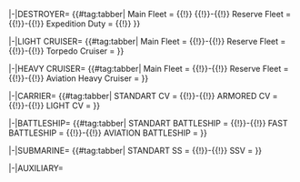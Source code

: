 <tabber>
|-|DESTROYER= 
{{#tag:tabber|
Main Fleet =
{{{!}} border="0" style="margin:auto; border:0px solid #aaa; "
{{!}}
{{{!}} class="article-table sortable"
! class="unsortable" {{!}}Portrait
! class="unsortable" {{!}}Name
!LV
{{!}}-
{{!}}{{ShipBattleCardKai|Yuudachi/Kai Ni}}
{{!}}Yuudachi Kai Ni
{{!}}97
{{!}}-
{{!}}{{ShipBattleCardKai|Shigure/Kai Ni}}
{{!}}Shigure Kai Ni
{{!}}94
{{!}}-
{{!}}{{ShipBattleCardKai|Kawakaze/Kai Ni}}
{{!}}Kawakaze Kai Ni
{{!}}96
{{!}}-
{{!}}{{ShipBattleCardKai|Shimakaze/Kai}}
{{!}}Shimakaze Kai
{{!}}94
{{!}}-
{{!}}{{ShipBattleCardKai|Amatsukaze/Kai}}
{{!}}Amatsukaze Kai
{{!}}92
{{!}}-
{{!}}{{ShipBattleCardKai|Yukikaze/Kai}}
{{!}}Yukikaze Kai
{{!}}93
{{!}}-
{{!}}{{ShipBattleCardKai|Fubuki/Kai Ni}}
{{!}}Fubuki Kai Ni
{{!}}94
{{!}}-
{{!}}{{ShipBattleCardKai|Ayanami/Kai Ni}}
{{!}}Ayanami Kai Ni
{{!}}95
{{!}}}
{{!}}
{{{!}} class="article-table sortable"
! class="unsortable" {{!}}Portrait
! class="unsortable" {{!}}Name
!LV

{{!}}-
{{!}}{{ShipBattleCardKai|Akizuki/Kai}}
{{!}}Akizuki Kai
{{!}}97
{{!}}-
{{!}}{{ShipBattleCardKai|Teruzuki/Kai}}
{{!}}Teruzuki Kai
{{!}}96
{{!}}-
{{!}}{{ShipBattleCardKai|Hatsuzuki/Kai}}
{{!}}Hatsuzuki Kai
{{!}}94
{{!}}-
{{!}}{{ShipBattleCardKai|Akatsuki/Kai Ni}}
{{!}}Akatsuki Kai Ni
{{!}}92
{{!}}-
{{!}}{{ShipBattleCardKai|Verniy}}
{{!}}Verniy
{{!}}96
{{!}}-
{{!}}{{ShipBattleCardKai|Asashio/Kai Ni D}}
{{!}}Asashio Kai Ni D
{{!}}91
{{!}}-
{{!}}{{ShipBattleCardKai|Kasumi/Kai Ni}}
{{!}}Kasumi Kai Ni
{{!}}96
{{!}}-
{{!}}{{ShipBattleCardKai|Hatsushimo/Kai Ni}}
{{!}}Hatsushimo Kai Ni
{{!}}99
{{!}}}
{{!}}-{{!}}
Reserve Fleet = 
{{{!}} class="article-table sortable"
! class="unsortable" {{!}}Portrait
! class="unsortable" {{!}}Name
!LV
{{!}}-
{{!}}{{ShipBattleCardKai|Z1/Zwei}}
{{!}}Z1 Zwei
{{!}}74
{{!}}-
{{!}}{{ShipBattleCardKai|Z3/Zwei}}
{{!}}Z3 Zwei
{{!}}74
{{!}}-
{{!}}{{ShipBattleCardKai|Ikazuchi/Kai}}
{{!}}Ikazuchi Kai
{{!}}81
{{!}}-
{{!}}{{ShipBattleCardKai|Inazuma/Kai}}
{{!}}Inazuma Kai
{{!}}80
{{!}}-
{{!}}{{ShipBattleCardKai|Oyashio/Kai}}
{{!}}Oyashio Kai
{{!}}70
{{!}}-
{{!}}{{ShipBattleCardKai|Libeccio/Kai}}
{{!}}Libeccio Kai
{{!}}80
{{!}}-
{{!}}{{ShipBattleCardKai|Asashimo/Kai}}
{{!}}Asashimo Kai
{{!}}80
{{!}}}
{{!}}-{{!}}
Expedition Duty =
{{{!}} border="0" style="margin:auto; border:0px solid #aaa; "
{{!}}
{{{!}} class="article-table sortable"
! class="unsortable" {{!}}Portrait
! class="unsortable" {{!}}Name
!LV
{{!}}-
{{!}}{{ShipBattleCardKai|Hamakaze/Kai}}
{{!}}Hamakaze Kai
{{!}}66
{{!}}-
{{!}}{{ShipBattleCardKai|Tanikaze/Kai}}
{{!}}Tanikaze Kai
{{!}}60
{{!}}-
{{!}}{{ShipBattleCardKai|Urakaze/Kai}}
{{!}}Urakaze Kai
{{!}}65
{{!}}-
{{!}}{{ShipBattleCardKai|Tokitsukaze/Kai}}
{{!}}Tokitsukaze Kai
{{!}}56
{{!}}-
{{!}}{{ShipBattleCardKai|Isokaze/Kai}}
{{!}}Isokaze Kai
{{!}}59
{{!}}-
{{!}}{{ShipBattleCardKai|Hatsukaze/Kai}}
{{!}}Hatsukaze Kai
{{!}}42
{{!}}-
{{!}}{{ShipBattleCardKai|Hagikaze/Kai}}
{{!}}Hagikaze Kai
{{!}}51
{{!}}-
{{!}}{{ShipBattleCardKai|Arashi}}
{{!}}Arashi
{{!}}19
{{!}}-
{{!}}{{ShipBattleCardKai|Minazuki}}
{{!}}Minazuki
{{!}}19
{{!}}}
{{!}}
{{{!}} class="article-table sortable"
! class="unsortable" {{!}}Portrait
! class="unsortable" {{!}}Name
!LV
{{!}}-
{{!}}{{ShipBattleCardKai|Hayashimo/Kai}}
{{!}}Hayashimo Kai
{{!}}61
{{!}}-
{{!}}{{ShipBattleCardKai|Kiyoshimo/Kai}}
{{!}}Kiyoshimo Kai
{{!}}50
{{!}}-
{{!}}{{ShipBattleCardKai|Nowaki/Kai}}
{{!}}Nowaki Kai
{{!}}52
{{!}}-
{{!}}{{ShipBattleCardKai|Yamagumo/Kai}}
{{!}}Yamagumo Kai
{{!}}52
{{!}}-
{{!}}{{ShipBattleCardKai|Harusame/Kai}}
{{!}}Harusame Kai
{{!}}65
{{!}}-
{{!}}{{ShipBattleCardKai|Uzuki/Kai}}
{{!}}Uzuki
{{!}}39
{{!}}-
{{!}}{{ShipBattleCardKai|Kamikaze/Kai}}
{{!}}Kamikaze Kai
{{!}}51
{{!}}-
{{!}}{{ShipBattleCardKai|Harukaze/Kai}}
{{!}}Harukaze Kai
{{!}}50
{{!}}-
{{!}}{{ShipBattleCardKai|Asagumo}}
{{!}}Asagumo
{{!}}11
{{!}}}
}}

|-|LIGHT CRUISER= 
{{#tag:tabber|
Main Fleet =
{{{!}} class="article-table sortable"
! class="unsortable" {{!}}Portrait
! class="unsortable" {{!}}Name
!LV
{{!}}-
{{!}}{{ShipBattleCardKai|Abukuma/Kai Ni}}
{{!}}Abukuma Kai Ni
{{!}}99
{{!}}-
{{!}}{{ShipBattleCardKai|Sendai/Kai Ni}}
{{!}}Sendai Kai Ni
{{!}}95
{{!}}-
{{!}}{{ShipBattleCardKai|Jintsuu/Kai Ni}}
{{!}}Jintsuu Kai Ni
{{!}}95
{{!}}-
{{!}}{{ShipBattleCardKai|Ooyodo/Kai}}
{{!}}Ooyodo Kai
{{!}}97
{{!}}-
{{!}}{{ShipBattleCardKai|Yahagi/Kai}}
{{!}}Yahagi Kai
{{!}}93
{{!}}}
{{!}}-{{!}}
Reserve Fleet =
{{{!}} class="article-table sortable"
! class="unsortable" {{!}}Portrait
! class="unsortable" {{!}}Name
!LV
{{!}}-
{{!}}{{ShipBattleCardKai|Agano/Kai}}
{{!}}Agano Kai
{{!}}90
{{!}}-
{{!}}{{ShipBattleCardKai|Noshiro/Kai}}
{{!}}Noshiro Kai
{{!}}91
{{!}}-
{{!}}{{ShipBattleCardKai|Sakawa/Kai}}
{{!}}Sakawa Kai
{{!}}88
{{!}}-
{{!}}{{ShipBattleCardKai|Naka/Kai Ni}}
{{!}}Naka Kai Ni
{{!}}80
{{!}}-
{{!}}{{ShipBattleCardKai|Isuzu/Kai Ni}}
{{!}}Isuzu Kai Ni
{{!}}85
{{!}}-
{{!}}{{ShipBattleCardKai|Yuubari/Kai}}
{{!}}Yuubari Kai
{{!}}84
{{!}}}
{{!}}-{{!}}
Torpedo Cruiser =
{{{!}} class="article-table sortable"
! class="unsortable" {{!}}Portrait
! class="unsortable" {{!}}Name
!LV
{{!}}-
{{!}}{{ShipBattleCardKai|Kitakami/Kai Ni}}
{{!}}Kitakami Kai Ni
{{!}}99
{{!}}-
{{!}}{{ShipBattleCardKai|Ooi/Kai Ni}}
{{!}}Ooi Kai Ni
{{!}}99
{{!}}-
{{!}}{{ShipBattleCardKai|Kiso/Kai Ni}}
{{!}}Kiso Kai Ni
{{!}}99
{{!}}}
}}

|-|HEAVY CRUISER= 
{{#tag:tabber|
Main Fleet =
{{{!}} class="article-table sortable"
! class="unsortable" {{!}}Portrait
! class="unsortable" {{!}}Name
!LV
{{!}}-
{{!}}{{ShipBattleCardKai|Prinz Eugen/Kai}}
{{!}}Prinz Eugen Kai
{{!}}99
{{!}}-
{{!}}{{ShipBattleCardKai|Myoukou/Kai Ni}}
{{!}}Myoukou Kai Ni
{{!}}99
{{!}}-
{{!}}{{ShipBattleCardKai|Nachi/Kai Ni}}
{{!}}Nachi Kai Ni
{{!}}92
{{!}}-
{{!}}{{ShipBattleCardKai|Ashigara/Kai Ni}}
{{!}}Ashigara Kai Ni
{{!}}90
{{!}}-
{{!}}{{ShipBattleCardKai|Haguro/Kai Ni}}
{{!}}Haguro Kai Ni
{{!}}98
{{!}}-
{{!}}{{ShipBattleCardKai|Maya/Kai Ni}}
{{!}}Maya Kai Ni
{{!}}98
{{!}}-
{{!}}{{ShipBattleCardKai|Choukai/Kai Ni}}
{{!}}Choukai Kai Ni
{{!}}99
{{!}}}
{{!}}-{{!}}
Reserve Fleet =
{{{!}} class="article-table sortable"
! class="unsortable" {{!}}Portrait
! class="unsortable" {{!}}Name
!LV
{{!}}-
{{!}}{{ShipBattleCardKai|Zara/Kai}}
{{!}}Zara Kai
{{!}}81
{{!}}-
{{!}}{{ShipBattleCardKai|Pola/Kai}}
{{!}}Pola Kai
{{!}}80
{{!}}-
{{!}}{{ShipBattleCardKai|Takao/Kai}}
{{!}}Takao Kai
{{!}}80
{{!}}-
{{!}}{{ShipBattleCardKai|Atago/Kai}}
{{!}}Atago Kai
{{!}}82
{{!}}-
{{!}}{{ShipBattleCardKai|Furutaka/Kai Ni}}
{{!}}Furutaka Kai Ni
{{!}}85
{{!}}-
{{!}}{{ShipBattleCardKai|Kako/Kai Ni}}
{{!}}Kako Kai Ni
{{!}}85
{{!}}}
{{!}}-{{!}}
Aviation Heavy Cruiser =
{{{!}} class="article-table sortable"
! class="unsortable" {{!}}Portrait
! class="unsortable" {{!}}Name
!LV
{{!}}-
{{!}}{{ShipBattleCardKai|Tone/Kai Ni}}
{{!}}Tone Kai Ni
{{!}}93
{{!}}-
{{!}}{{ShipBattleCardKai|Chikuma/Kai Ni}}
{{!}}Chikuma Kai Ni
{{!}}92
{{!}}-
{{!}}{{ShipBattleCardKai|Mogami/Kai}}
{{!}}Mogami Kai
{{!}}96
{{!}}-
{{!}}{{ShipBattleCardKai|Mikuma/Kai}}
{{!}}Mikuma Kai
{{!}}94
{{!}}-
{{!}}{{ShipBattleCardKai|Suzuya/Kai}}
{{!}}Suzuya Kai
{{!}}94
{{!}}-
{{!}}{{ShipBattleCardKai|Kumano/Kai}}
{{!}}Kumano Kai
{{!}}93
{{!}}}
}}

|-|CARRIER= 
{{#tag:tabber|
STANDART CV =
{{{!}} class="article-table sortable"
! class="unsortable" {{!}}Portrait
! class="unsortable" {{!}}Name
!LV
{{!}}-
{{!}}{{ShipBattleCardKai|Akagi/Kai}}
{{!}}Akagi Kai
{{!}}96
{{!}}-
{{!}}{{ShipBattleCardKai|Kaga/Kai}}
{{!}}Kaga Kai
{{!}}99
{{!}}-
{{!}}{{ShipBattleCardKai|Souryuu/Kai Ni}}
{{!}}Souryuu Kai Ni
{{!}}96
{{!}}-
{{!}}{{ShipBattleCardKai|Hiryuu/Kai Ni}}
{{!}}Hiryuu Kai Ni
{{!}}96
{{!}}-
{{!}}{{ShipBattleCardKai|Unryuu/Kai}}
{{!}}Unryuu Kai
{{!}}65
{{!}}-
{{!}}{{ShipBattleCardKai|Amagi}}
{{!}}Amagi
{{!}}50
{{!}}-
{{!}}{{ShipBattleCardKai|Katsuragi/Kai}}
{{!}}Katsuragi Kai
{{!}}60
{{!}}-
{{!}}{{ShipBattleCardKai|Graf Zeppelin/Kai}}
{{!}}Graf Zeppelin Kai
{{!}}96
{{!}}-
{{!}}{{ShipBattleCardKai|Aquila/Kai}}
{{!}}Aquila Kai
{{!}}70
{{!}}}
{{!}}-{{!}}
ARMORED CV =
{{{!}} class="article-table sortable"
! class="unsortable" {{!}}Portrait
! class="unsortable" {{!}}Name
!LV
{{!}}-
{{!}}{{ShipBattleCardKai|Shoukaku/Kai Ni A}}
{{!}}Shoukaku Kai Ni A
{{!}}97
{{!}}-
{{!}}{{ShipBattleCardKai|Zuikaku/Kai Ni A}}
{{!}}Zuikaku Kai Ni A
{{!}}99
{{!}}-
{{!}}{{ShipBattleCardKai|Taihou/Kai}}
{{!}}Taihou Kai
{{!}}98
{{!}}}
{{!}}-{{!}}
LIGHT CV =
{{{!}} class="article-table sortable"
! class="unsortable" {{!}}Portrait
! class="unsortable" {{!}}Name
!LV
{{!}}-
{{!}}{{ShipBattleCardKai|Hiyou/Kai}}
{{!}}Hiyou Kai
{{!}}93
{{!}}-
{{!}}{{ShipBattleCardKai|Junyou/Kai Ni}}
{{!}}Junyou Kai Ni
{{!}}99
{{!}}-
{{!}}{{ShipBattleCardKai|Chitose/Kou Kai Ni}}
{{!}}Chitose-Kou Kai Ni
{{!}}95
{{!}}-
{{!}}{{ShipBattleCardKai|Chiyoda/Kou Kai Ni}}
{{!}}Chiyoda-Kou Kai Ni
{{!}}94
{{!}}-
{{!}}{{ShipBattleCardKai|Ryuujou/Kai Ni}}
{{!}}Ryuujou Kai Ni
{{!}}96
{{!}}-
{{!}}{{ShipBattleCardKai|Zuihou/Kai}}
{{!}}Zuihou Kai
{{!}}92
{{!}}}
}}

|-|BATTLESHIP= 
{{#tag:tabber|
STANDART BATTLESHIP =
{{{!}} class="article-table sortable"
! class="unsortable" {{!}}Portrait
! class="unsortable" {{!}}Name
!LV
{{!}}-
{{!}}{{ShipBattleCardKai|Yamato/Kai}}
{{!}}Yamato Kai
{{!}}95
{{!}}-
{{!}}{{ShipBattleCardKai|Musashi/Kai}}
{{!}}Musashi Kai
{{!}}95
{{!}}-
{{!}}{{ShipBattleCardKai|Nagato/Kai}}
{{!}}Nagato Kai
{{!}}95
{{!}}-
{{!}}{{ShipBattleCardKai|Mutsu/Kai}}
{{!}}Mutsu Kai
{{!}}95
{{!}}-
{{!}}{{ShipBattleCardKai|Warspite}}
{{!}}Warspite
{{!}}70
{{!}}}
{{!}}-{{!}}
FAST BATTLESHIP =
{{{!}} class="article-table sortable"
! class="unsortable" {{!}}Portrait
! class="unsortable" {{!}}Name
!LV
{{!}}-
{{!}}{{ShipBattleCardKai|Bismarck/Drei}}
{{!}}Bismarck drei
{{!}}99
{{!}}-
{{!}}{{ShipBattleCardKai|Iowa/Kai}}
{{!}}Iowa Kai
{{!}}95
{{!}}-
{{!}}{{ShipBattleCardKai|Italia}}
{{!}}Italia
{{!}}95
{{!}}-
{{!}}{{ShipBattleCardKai|Roma/Kai}}
{{!}}Roma Kai
{{!}}91
{{!}}-
{{!}}{{ShipBattleCardKai|Kongou/Kai Ni}}
{{!}}Kongou Kai Ni
{{!}}93
{{!}}-
{{!}}{{ShipBattleCardKai|Hiei/Kai Ni}}
{{!}}Hiei Kai Ni
{{!}}94
{{!}}-
{{!}}{{ShipBattleCardKai|Haruna/Kai Ni}}
{{!}}Haruna Kai Ni
{{!}}96
{{!}}-
{{!}}{{ShipBattleCardKai|Kirishima/Kai Ni}}
{{!}}Kirishima Kai Ni
{{!}}99
{{!}}}
{{!}}-{{!}}
AVIATION BATTLESHIP =
{{{!}} class="article-table sortable"
! class="unsortable" {{!}}Portrait
! class="unsortable" {{!}}Name
!LV
{{!}}-
{{!}}{{ShipBattleCardKai|Fusou/Kai Ni}}
{{!}}Fusou Kai Ni
{{!}}95
{{!}}-
{{!}}{{ShipBattleCardKai|Yamashiro/Kai Ni}}
{{!}}Yamashiro Kai Ni
{{!}}95
{{!}}}
}}

|-|SUBMARINE= 
{{#tag:tabber|
STANDART SS =
{{{!}} class="article-table sortable"
! class="unsortable" {{!}}Portrait
! class="unsortable" {{!}}Name
!LV
{{!}}-
{{!}}{{ShipBattleCardKai|U-511/Kai}}
{{!}}U-511 Kai
{{!}}89
{{!}}-
{{!}}{{ShipBattleCardKai|RO-500}}
{{!}}RO-500
{{!}}87
{{!}}-
{{!}}{{ShipBattleCardKai|I-8}}
{{!}}I-8
{{!}}90
{{!}}-
{{!}}{{ShipBattleCardKai|I-19}}
{{!}}I-19
{{!}}89
{{!}}-
{{!}}{{ShipBattleCardKai|I-58}}
{{!}}I-58
{{!}}93
{{!}}-
{{!}}{{ShipBattleCardKai|I-168/Kai}}
{{!}}I-168 Kai
{{!}}88
{{!}}}
{{!}}-{{!}}
SSV =
{{{!}} class="article-table sortable"
! class="unsortable" {{!}}Portrait
! class="unsortable" {{!}}Name
!LV
{{!}}-
{{!}}{{ShipBattleCardKai|I-8/Kai}}
{{!}}I-8 Kai
{{!}}79
{{!}}-
{{!}}{{ShipBattleCardKai|I-401/Kai}}
{{!}}I-401 Kai
{{!}}72
{{!}}}
}}

|-|AUXILIARY= 
{{{!}} class="article-table sortable"
! class="unsortable" {{!}}Portrait
! class="unsortable" {{!}}Name
!LV
{{!}}-
{{!}}{{ShipBattleCardKai|Kashima/Kai}}
{{!}}Kashima Kai
{{!}}74
{{!}}-
{{!}}{{ShipBattleCardKai|Hayasui/Kai}}
{{!}}Hayasui Kai
{{!}}56
{{!}}-
{{!}}{{ShipBattleCardKai|Akitsumaru/Kai}}
{{!}}Akitsumaru Kai
{{!}}62
{{!}}-
{{!}}{{ShipBattleCardKai|Mizuho/Kai}}
{{!}}Mizuho Kai
{{!}}54
{{!}}-
{{!}}{{ShipBattleCardKai|Akitsushima/Kai}}
{{!}}Akitsushima Kai
{{!}}50
{{!}}-
{{!}}{{ShipBattleCardKai|Akashi/Kai}}
{{!}}Akashi Kai
{{!}}50
{{!}}-
{{!}}{{ShipBattleCardKai|Taigei}}
{{!}}Taigei
{{!}}50
{{!}}}


</tabber>